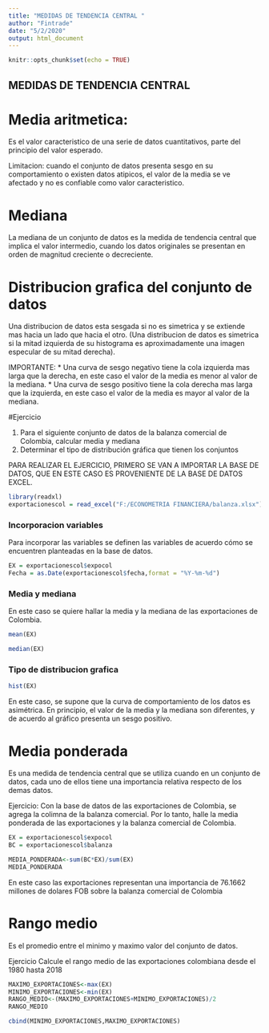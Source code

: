 ---
title: "MEDIDAS DE TENDENCIA CENTRAL "
author: "Fintrade"
date: "5/2/2020"
output: html_document
---

```{r setup, include=FALSE}
knitr::opts_chunk$set(echo = TRUE)
```


## MEDIDAS DE TENDENCIA CENTRAL

# Media aritmetica: 

Es el valor caracteristico de una serie de datos cuantitativos, parte del principio del valor esperado.  

Limitacion: cuando el conjunto de datos presenta sesgo en su comportamiento o existen datos atipicos, el valor de la media se ve afectado y no es confiable como valor caracteristico.


# Mediana

La mediana de un conjunto de datos es la medida de tendencia central que implica el valor intermedio, cuando los datos originales se presentan en orden de magnitud creciente o decreciente.

# Distribucion grafica del conjunto de datos 

Una distribucion de datos esta sesgada si no es simetrica y se extiende mas hacia un lado que hacia el otro. (Una distribucion de datos es simetrica si la mitad izquierda de su histograma es aproximadamente una imagen especular de su mitad derecha).

IMPORTANTE:
* Una curva de sesgo negativo tiene la cola izquierda mas larga que la derecha, en este caso el valor de la media es menor al valor de la mediana.
* Una curva de sesgo positivo tiene la cola derecha mas larga que la izquierda, en este caso el valor de la media es mayor al valor de la mediana. 



#Ejercicio

1. Para el siguiente conjunto de datos de la balanza comercial de Colombia, calcular media y mediana
2. Determinar el tipo de distribución gráfica que tienen los conjuntos

PARA REALIZAR EL EJERCICIO, PRIMERO SE VAN A IMPORTAR LA BASE DE DATOS, QUE EN ESTE CASO ES PROVENIENTE DE LA BASE DE DATOS EXCEL.

```{r importar datos}
library(readxl)
exportacionescol = read_excel("F:/ECONOMETRIA FINANCIERA/balanza.xlsx")
```

### Incorporacion variables

Para incorporar las variables se definen las variables de acuerdo cómo se encuentren planteadas en la base de datos.

```{r def_var}
EX = exportacionescol$expocol
Fecha = as.Date(exportacionescol$fecha,format = "%Y-%m-%d")

```

### Media y mediana

En este caso se quiere hallar la media y la mediana de las exportaciones de Colombia.

```{r media}
mean(EX)

median(EX)
```


### Tipo de distribucion grafica 


```{r histograma}

hist(EX)
```

En este caso, se supone que la curva de comportamiento de los datos es asimétrica. En principio, el valor de la media y la mediana son diferentes, y de acuerdo al gráfico presenta un sesgo positivo.







# Media ponderada

Es una medida de tendencia central que se utiliza cuando en un conjunto de datos, cada uno de ellos tiene una importancia relativa respecto de los demas datos.

Ejercicio:
Con la base de datos de las exportaciones de Colombia, se agrega la colimna de la balanza comercial. Por lo tanto, halle la media ponderada de las exportaciones y la balanza comercial de Colombia.



```{r def_var2}
EX = exportacionescol$expocol
BC = exportacionescol$balanza
```

```{r mediapond}
MEDIA_PONDERADA<-sum(BC*EX)/sum(EX)
MEDIA_PONDERADA
```


En este caso las exportaciones representan una importancia de 76.1662 millones de dolares FOB sobre la balanza comercial de Colombia 


# Rango medio 

Es el promedio entre el minimo y maximo valor del conjunto de datos.

Ejercicio
Calcule el rango medio de las exportaciones colombiana desde el 1980 hasta 2018

```{r rangomedio}

MAXIMO_EXPORTACIONES<-max(EX)
MINIMO_EXPORTACIONES<-min(EX)
RANGO_MEDIO<-(MAXIMO_EXPORTACIONES+MINIMO_EXPORTACIONES)/2
RANGO_MEDIO

cbind(MINIMO_EXPORTACIONES,MAXIMO_EXPORTACIONES)

```






